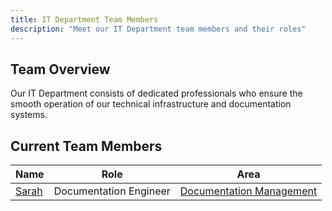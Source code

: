 ```yaml
---
title: IT Department Team Members
description: "Meet our IT Department team members and their roles"
---
```


## Team Overview

Our IT Department consists of dedicated professionals who ensure the smooth operation of our technical infrastructure and documentation systems.

## Current Team Members

| Name | Role | Area |
|------|------|------|
| [Sarah](/ref/staff/sarah/) | Documentation Engineer | [Documentation Management](/ops/it-department/docs/) |
